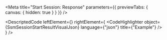 
<Meta title="Start Session: Response" parameters={{ previewTabs: { canvas: { hidden: true } } }} />

<DescriptedCode
  leftElement={<SsmSessionStartResultDesc />}
  rightElement={
    <CodeHighlighter
      object={SsmSessionStartResultVisualJson}
      language={"json"}
      title={"Example"}
    />
  }
/>
